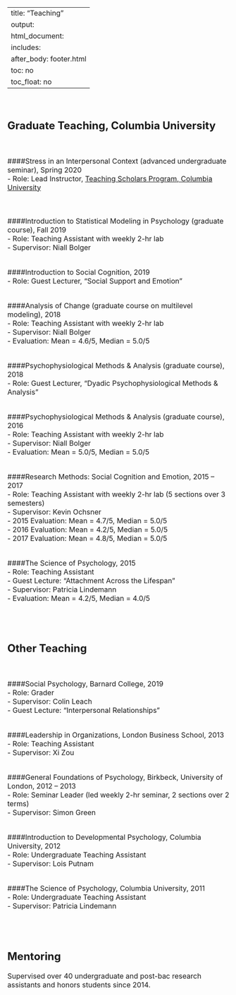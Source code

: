 
---
title: "Teaching"
output:
  html_document:
    includes:
      after_body: footer.html
    toc: no
    toc_float: no
---


<font size="3"> 

<br>

## Graduate Teaching, Columbia University  


<br>


####Stress in an Interpersonal Context (advanced undergraduate seminar), Spring 2020 <br>
- Role: Lead Instructor, [Teaching Scholars Program, Columbia University](https://gsas.columbia.edu/student-guide/teaching/gsas-teaching-scholars-program){target="_blank"}  
<br>
<br>

####Introduction to Statistical Modeling in Psychology (graduate course), Fall 2019 <br>
- Role: Teaching Assistant with weekly 2-hr lab <br>
- Supervisor: Niall Bolger 
<br>
<br>

####Introduction to Social Cognition, 2019 <br>
- Role: Guest Lecturer, "Social Support and Emotion" 
<br>
<br>

####Analysis of Change (graduate course on multilevel modeling), 2018 <br>
- Role: Teaching Assistant with weekly 2-hr lab <br>
- Supervisor: Niall Bolger <br>
- Evaluation: Mean = 4.6/5, Median = 5.0/5 
<br>
<br>

####Psychophysiological Methods & Analysis (graduate course), 2018 <br>
- Role: Guest Lecturer, "Dyadic Psychophysiological Methods & Analysis" 
<br>
<br>

####Psychophysiological Methods & Analysis (graduate course), 2016 <br>
- Role: Teaching Assistant with weekly 2-hr lab <br>
- Supervisor: Niall Bolger <br>
- Evaluation: Mean = 5.0/5, Median = 5.0/5 
<br>
<br>

####Research Methods: Social Cognition and Emotion, 2015 – 2017 <br>
- Role: Teaching Assistant with weekly 2-hr lab (5 sections over 3 semesters) <br>
- Supervisor: Kevin Ochsner <br>
- 2015 Evaluation: Mean = 4.7/5, Median = 5.0/5 <br>
- 2016 Evaluation: Mean = 4.2/5, Median = 5.0/5 <br> 
- 2017 Evaluation: Mean = 4.8/5, Median = 5.0/5 
<br>
<br>

####The Science of Psychology, 2015 <br>
- Role: Teaching Assistant <br>
- Guest Lecture: "Attachment Across the Lifespan" <br>
- Supervisor: Patricia Lindemann <br>
- Evaluation: Mean = 4.2/5, Median = 4.0/5 
<br>
<br>

<br>

## Other Teaching	


<br>

####Social Psychology, Barnard College, 2019 <br>
- Role: Grader <br>
- Supervisor: Colin Leach <br>
- Guest Lecture: "Interpersonal Relationships" 
<br>
<br>

####Leadership in Organizations, London Business School, 2013 <br>
- Role: Teaching Assistant <br>
- Supervisor: Xi Zou
<br>
<br>

####General Foundations of Psychology, Birkbeck, University of London, 2012 – 2013 <br>
- Role: Seminar Leader (led weekly 2-hr seminar, 2 sections over 2 terms) <br>
- Supervisor: Simon Green
<br>
<br>

####Introduction to Developmental Psychology, Columbia University, 2012 <br>
- Role: Undergraduate Teaching Assistant <br>
- Supervisor: Lois Putnam
<br>
<br>

####The Science of Psychology, Columbia University, 2011 <br>
- Role: Undergraduate Teaching Assistant <br>
- Supervisor: Patricia Lindemann
<br>
<br>

<br>

## Mentoring

Supervised over 40 undergraduate and post-bac research assistants and honors students since 2014. 
<br>
<br>



</font> 